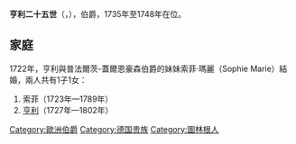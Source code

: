 {{Multiple issues|
{{Expand language|1=de|time=2020-11-30T11:59:24+00:00}}
{{Unreferenced|time=2020-11-30T11:59:24+00:00}}
}}
{{Infobox noble
| name        = 亨利二十五世
| title       = 羅伊斯-格拉伯爵
| birth_date  = {{birth date|1681|8|27|df=y}}
| birth_place = [[格拉|格拉]]
| death_date  = {{Death date and age|1748|3|13|1681|8|27|df=y}}
| death_place = 格拉
| noble family= [[羅伊斯統治者列表|羅伊斯家族]]
| father      = [[亨利四世_(羅伊斯-格拉)|亨利四世]]
| mother      = 安娜·多蘿西亞
}}
'''亨利二十五世'''（{{lang-de|Heinrich XXV.}}，{{bd|1681年|8月27日|1748年|3月13日}}），{{link-de|羅伊斯-格拉|Reuß-Gera}}伯爵，1735年至1748年在位。

== 家庭 ==
1722年，亨利與普法爾茨-蓋爾恩豪森伯爵{{le|腓特烈·博恩哈德 (普法爾茨-蓋爾恩豪森)|Frederick Bernard, Count Palatine of Gelnhausen|腓特烈·博恩哈德}}的妹妹索菲·瑪麗（Sophie Marie）結婚，兩人共有1子1女：
# 索菲（1723年—1789年）
# [[亨利三十世_(羅伊斯-格拉)|亨利]]（1727年—1802年）

[[Category:歐洲伯爵|Category:歐洲伯爵]]
[[Category:德国贵族|Category:德国贵族]]
[[Category:圖林根人|Category:圖林根人]]